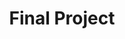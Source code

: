 ---
title: Final Project
isReleased: false
releaseDate: 2024-03-25T00:00:00-04:00
dueDate: 2024-04-24T23:59:00-04:00
auxiliaryDates:
    - name: Proposal due
      date: 2024-04-03T23:59:00-04:00
---